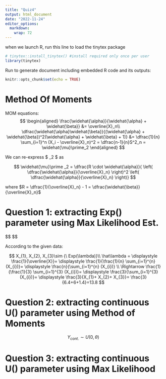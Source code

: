 ```yaml
---
title: "Quiz4"
output: html_document
date: "2022-11-24"
editor_options: 
  markdown: 
    wrap: 72
---
```


when we launch R, run this line to load the tinytex package

```r
# tinytex::install_tinytex() #install required only once per user
library(tinytex)
```

Run to generate document including embedded R code and its outputs:

```r
knitr::opts_chunk$set(echo = TRUE)
```

# Method Of Moments

MOM equations: 
$$ 
\begin{aligned}
\frac{\widehat{\alpha}}{\widehat{\alpha} + \widehat{\beta}} &= \overline{X}_n\\ \dfrac{\widehat{\alpha}\widehat{\beta}}{(\widehat{\alpha} + \widehat{\beta})^2(\widehat{\alpha} + \widehat{\beta} + 1)} &= \dfrac{1}{n} \sum_{i=1}^n (X_i - \overline{X}_n)^2 = \dfrac{n-1}{n}S^2_n = \widehat{\mu}\prime_2 
\end{aligned}
$$

We can re-express $ \widehat{\mu} \prime _2 $ as

$$
\widehat{\mu}\prime _2 = \dfrac{R \cdot \widehat{\alpha}}{ \left( \dfrac{\widehat{\alpha}}{\overline{X}_n} \right)^2 \left( \dfrac{\widehat{\alpha}}{\overline{X}_n} \right)}
$$

where $R = \dfrac{1}{\overline{X}_n} - 1 = \dfrac{\widehat{\beta}}{\overline{X}_n}$

# Question 1: extracting Exp() parameter using Max Likelihood Est.

$$
\begin{align*}

& X_{1}, X_{2}, X_{3}, ...., X_{n}\sim {\ Exp(\lambda)} \\
& L(\lambda) 
  = \prod_{i = 1}^{n} f_\lambda(X_i)
  = \lambda^n \ e^{-\lambda \ \sum_{i=1}^{n} (X_{i})} \\
& \hat{\lambda} 
  = \displaystyle \frac{1}{\overline{X}}
  =\displaystyle \frac{n}{\sum_{i=1}^{n} (X_{i})}

\end{align*}
$$


According to the given data: 

$$
X_{1}, X_{2}, X_{3}\sim {\ Exp(\lambda)}\\
\hat\lambda = 
\displaystyle \frac{1}{\overline{X}}=
\displaystyle \frac{1}{\frac{1}{n} \sum_{i=1}^{n} (X_{i})}=
\displaystyle \frac{n}{\sum_{i=1}^{n} (X_{i})}
\\ \Rightarrow
\frac{1}{\frac{1}{3} \sum_{i=1}^{3} (X_{i})}=
\displaystyle \frac{3}{\sum_{i=1}^{3} (X_{i})}=
\displaystyle \frac{3}{X_{1}+ X_{2}+ X_{3}}=
\frac{3}{6.4+6+1.4}=13.8
$$ \newpage

# Question 2: extracting continuous U() parameter using Method of Moments

$$Y_{cont.} \sim U(0, \theta)$$

# Question 3: extracting continuous U() parameter using Max Likelihood


\documentclass{article}
\usepackage{amsmath}

\begin{document}
    f(x)= 
\begin{cases}
    \frac{x^2-x}{x},& \text{if } x\geq 1\\
    0,              & \text{otherwise}
\end{cases}
\end{document}

Y is a continuous and Uniform variable.

$$
Y_{cont.} \sim U(0, \theta)
\begin{equation*}
\\I_{(0, \theta)}(X_i)= \left\{
\begin{array}{rl}
1 & \text{if } x < 0,\\
0 & \text{if } x > 0.
\end{array} \right.
\end{equation*}
$$

Function of maximum likelihood for cont. uniform distr. 
$$
\\L(\theta)=\prod_{i = 1}^{n} f_\theta(X_i) \ I_{(0, \theta)}(X_i)=
\prod_{i = 1}^{n}\displaystyle \frac{1}{\theta - 0}I_{(0, \theta)}(X_i)
= \displaystyle \frac{1}{\theta^n} \prod_{i = 1}^{n} I_{(0, \theta)}(X_i) 
$$

$$
f_\theta(X_i) = e^{-(X-\theta)}\dot \ I_{x \geq \theta}(X_i), \ \ \theta>0
$$
Because $L(\theta)$ is a fraction, when the estimator $\hat\theta$ is at
its lowest value, we get that $L(\theta)$ is at its maximal value.
Therefore, we'll select the minimal bound for $\theta$, which in
continuous uniform distribution we know it equals to $max[X_i] = 8.2$.

According to the given data & using the Max Likelihood for a continuous
Uniform distribution: 
$$
X_{1}, X_{2}, X_{3}\sim {\ U(0, \theta)}\\
\Rightarrow \hat\theta = max_{x_i}=8.2
$$

# Question 4: extracting cont. Normal distr. param using Max Likelihood

According to the given data & using the Max Likelihood for a continuous
Uniform distribution:
$$
X_{1}, X_{2}, X_{3}\sim {\ Norm(\mu , \sigma^2)}\\
\\ \Rightarrow \overline{X} = \frac{1}{X_{1}+ X_{2}+ X_{3}} = = 
\frac{1}{2+3+6} = \frac{1}{11}
\\ \Rightarrow \hat{\sigma^2} = 
\frac{1}{n} \sum_{i=1}^{n} (X_{i}-\overline{X})^2 =
\frac{1}{3}[(2-\frac{1}{11})^2 + (3-\frac{1}{11})^2 + (6-\frac{1}{11})^2]=
\frac{5690}{363} \approx 15.67
$$

# Quesion 5

$$ 
f(x;\theta)={e^{-(x-\theta)}}\dot \ I_{x \geq 0}
$$
Seeing as we are
given that $\theta>0$, and according to the condition of the indicator
$x\geq\theta$ we understand that the above function will produce a
result only if $x\geq\theta>0$. In other words, $X_i$ is the upper-bound
of $\theta$. Looking at our given density function, we realize that it
is a **negative** exponential, which grows as $(x-\theta)$ decreases.
The smaller the value of x, the bigger the function's value will be.
Therefore

# Question 6

$$
f(x;\theta >0)=\frac {3x^2}{2\theta ^3}\cdot I_{\{-\theta \leq x\leq \theta \}}
\\L(\theta)= \prod_{i = 1}^{n}\frac {3x^2}{2\theta ^3}\cdot I \ ,\ where \ I_{\{-\theta \leq x\leq \theta \}}
\\l_e(\theta)=
log[{\prod_{i = 1}^{n}\frac {3x_{i}^2}{2\theta ^3}\cdot I}]=
\sum_{i=1}^{n} ({log{\frac {3x_{i}^2}{2\theta ^3}\cdot  I}})=
\\\text{if }  \ \hat\theta=max(X_i) 
\\\text{if }  \ \hat\theta=min(X_i) 
\\\text{if }  \ \hat\theta=max(|X_i|) 
\\\text{if }  \ \hat\theta=|max(X_i) |
$$


#Question 7
$$
f(x;\theta)=\frac {3}{4\theta ^3}(\theta +x)(\theta -x)\cdot I_{\{-\theta \leq x\leq \theta \} }
\\I_x=1, \ -\theta \leq x\leq \theta \Leftrightarrow x\leq |\theta|
\\f(x)=\frac {3}{4\theta ^3}(\theta^2 -x^2)\cdot I
=(\frac {3}{4\theta}-\frac {3x^2}{4\theta^3})\cdot I
$$

We'll calculate the first moment $E(X)$ for the given range of $x$: 
$$
\\I_x=1, \ -\theta \leq x\leq \theta
\\ \Rightarrow E(X)= \int_{x} x \cdot f(x)= 
\int_{{-\theta}}^{\theta} [(\frac {3}{4\theta}-\frac{3x^2}{4\theta^3}) \cdot I] \,dx=
\int_{{-\theta}}^{\theta} [(\frac {3}{4\theta}-\frac{3x^2}{4\theta^3}) \cdot 1] \,dx
\\ = \frac {3}{4\theta}\biggl[x\biggr]_{-\theta}^{\theta} -
\frac{3}{8\theta}\biggl[x^3\biggr]_{-\theta}^{\theta}
\ = \frac {3}{4\theta}\biggl[2\theta\biggr] -
\frac{3}{8\theta}\biggl[2\theta^3\biggr]
\ = 1.5 - 0.75\theta^2
$$

#Question 8

```r
 x <- c(1.18,1.29,0.49,0.19,1.57,3.13,1.61,0.92,0.42,4.48,0.91,0.05,0.11, 0.68,0.76,1.89,3.09,4.83,1.53,1.94,1.32,0.08,1.29,0.06,0.63,0.25, 1.93,1.01,0.01,0.78)
```

$$
X_{1}, X_{2}, \dots, X_{30}\sim {\ Exp(\lambda)}\\
F_x(X)= 1-e^{-\lambda x}\\
\hat\lambda = 
\displaystyle \frac{1}{\overline{X}}
$$ 

Let's calculate using R:

```r
lambda <- 1/mean(x)
```

$$
F_x(X)= 1-e^{-0.78 x}
\\ \Rightarrow P(X \geq 2)=1-F_x(2)=1-e^{-0.78 \cdot2}
$$ 

We'll calculate using R:

```r
pexp(q=2, rate=lambda, lower.tail = FALSE)
```

#Question 9

```r
y <- c(1,1,4,3,2,3,0,4,6,7)
```

$$
X_{1}, X_{2}, \dots, X_{30}\sim {\ Pois(\alpha)}\\
\hat\alpha = {\overline{X}}=\sum_{i=1}^{10}X_i
$$ 

Let's calculate using R:

```r
lambda <- 1/mean(y)
```

$$
F_x(X)= 1-e^{-0.78 x}
\\ \Rightarrow P(X \geq 2)=1-F_x(2)=1-e^{-0.78 \cdot2}
$$ 


We'll calculate using R:

```r
ppois(q=2, lambda=lambda, lower.tail = FALSE)
```

# Question 10

$$ 
f(x;\theta)={\theta^{\ 4} x^3 e^{-\theta x}}\dot \ I_{x>0}\dot \ C
$$


